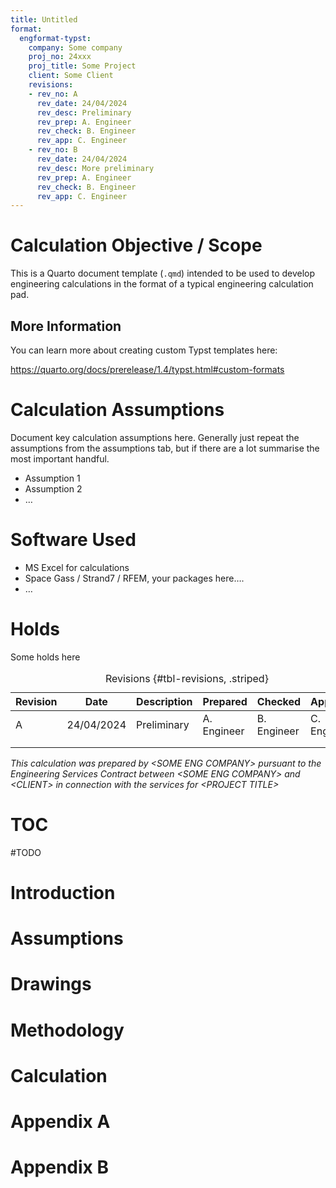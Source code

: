 ```yaml
---
title: Untitled
format:
  engformat-typst:
    company: Some company
    proj_no: 24xxx
    proj_title: Some Project
    client: Some Client
    revisions:
    - rev_no: A
      rev_date: 24/04/2024
      rev_desc: Preliminary
      rev_prep: A. Engineer
      rev_check: B. Engineer
      rev_app: C. Engineer
    - rev_no: B
      rev_date: 24/04/2024
      rev_desc: More preliminary
      rev_prep: A. Engineer
      rev_check: B. Engineer
      rev_app: C. Engineer
---
```


# Calculation Objective / Scope

This is a Quarto document template (`.qmd`) intended to be used to develop engineering calculations in the format of a typical engineering calculation pad.

## More Information

You can learn more about creating custom Typst templates here: 

<https://quarto.org/docs/prerelease/1.4/typst.html#custom-formats>

# Calculation Assumptions
Document key calculation assumptions here. Generally just repeat the assumptions from the assumptions tab, but if there are a lot summarise the most important handful.									

* Assumption 1
* Assumption 2
* ...

# Software Used

* MS Excel for calculations
* Space Gass / Strand7 / RFEM, your packages here....
* ...

# Holds

Some holds here

```{=typst}
#line(length: 100%)
```


| Revision |  Date  |  Description  |  Prepared  |  Checked  | Approved|
|----------|--------|---------------|------------|-----------|-----------|
|    A     | 24/04/2024| Preliminary|A. Engineer |B. Engineer|C. Engineer|
|          |        |               |            |           |           |
|          |        |               |            |           |           |
:Revisions {#tbl-revisions, .striped}

_This calculation was prepared by \<SOME ENG COMPANY\> pursuant to the Engineering Services Contract <Contract> between \<SOME ENG COMPANY\> and \<CLIENT\> in connection with the services for \<PROJECT TITLE\>_

# TOC

#TODO

# Introduction

# Assumptions

# Drawings

# Methodology

# Calculation

# Appendix A

# Appendix B